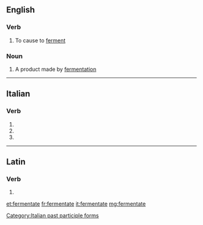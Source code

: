 ==English==

===Verb===
{{en-verb|fermentat}}

# {{context|obsolete|lang=en}} To cause to [[ferment]]

===Noun===
{{en-noun}}

# A product made by [[fermentation]]

----
==Italian==

===Verb===
{{head|it|verb form}}

# {{inflection of|fermentare||2|p|pres|indc|lang=it}}
# {{inflection of|fermentare||2|p|impr|lang=it}}
# {{feminine plural of|fermentato|lang=it}}

[[Category:Italian past participle forms]]

----

==Latin==

===Verb===
{{la-verb-form|fermentāte}}

# {{inflection of|fermentō||1|p|pres|actv|impr|lang=la}}

[[et:fermentate]]
[[fr:fermentate]]
[[it:fermentate]]
[[mg:fermentate]]